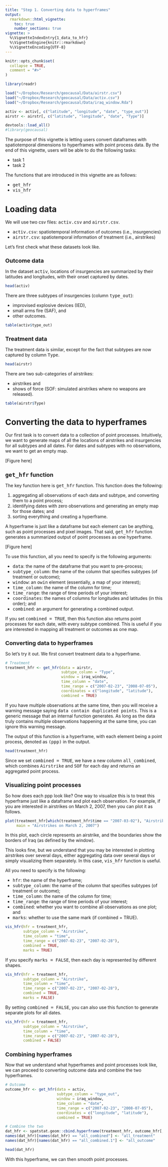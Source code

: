 ```yaml
---
title: "Step 1. Converting data to hyperframes"
output: 
  rmarkdown::html_vignette:
    toc: true
    number_sections: true
vignette: >
  %\VignetteIndexEntry{1_data_to_hfr}
  %\VignetteEngine{knitr::rmarkdown}
  %\VignetteEncoding{UTF-8}
---
```


<style type = "text/css">
h1.title {
  font-size: 30px;
}
h1 { /* Header 1 */
  font-size: 26px;
}
h2 { /* Header 2 */
    font-size: 18px;
}
h3 { /* Header 3 */
  font-size: 16px;
}
div#TOC li {
    list-style:none;
    background-image:none;
    background-repeat:none;
    background-position:0; 
}
</style>

```r
knitr::opts_chunk$set(
  collapse = TRUE,
  comment = "#>"
)

library(readr)

load("~/Dropbox/Research/geocausal/Data/airstr.csv")
load("~/Dropbox/Research/geocausal/Data/activ.csv")
load("~/Dropbox/Research/geocausal/Data/iraq_window.Rda")

activ <- activ[, c("latitude", "longitude", "date", "type_out")]
airstr <- airstr[, c("latitude", "longitude", "date", "Type")]
```

```r
devtools::load_all()
#library(geocausal)
```

The purpose of this vignette is letting users convert dataframes with spatiotemporal dimensions to hyperframes with point process data. By the end of this vignette, users will be able to do the following tasks:

- task 1
- task 2

The functions that are introduced in this vignette are as follows:

- <tt>get_hfr</tt>
- <tt>vis_hfr</tt>

# Loading data

We will use two csv files: <tt>activ.csv</tt> and <tt>airstr.csv</tt>. 

- <tt>activ.csv</tt>: spatiotemporal information of outcomes (i.e., insurgencies) 
- <tt>airstr.csv</tt>: spatiotemporal information of treatment (i.e., airstrikes)

Let's first check what these datasets look like.

## Outcome data

In the dataset <tt>activ</tt>, locations of insurgencies are summarized by their latitudes and longitudes, with their onset captured by dates.

```r
head(activ)
```

There are three subtypes of insurgencies (column <tt>type_out</tt>): 

- improvised explosive devices (IED),
- small arms fire (SAF), and 
- other outcomes. 

```r
table(activ$type_out)
```

## Treatment data

The treatment data is similar, except for the fact that subtypes are now captured by column <tt>Type</tt>.

```r
head(airstr)
```

There are two sub-categories of airstrikes: 

- airstrikes and 
- shows of force (SOF: simulated airstrikes where no weapons are released).

```r
table(airstr$Type)
```

# Converting the data to hyperframes

Our first task is to convert data to a collection of point processes. Intuitively, we want to generate maps of all the locations of airstrikes and insurgencies for all subtypes and all dates. For dates and subtypes with no observations, we want to get an empty map.

[Figure here]

## <tt>get_hfr</tt> function

The key function here is <tt>get_hfr</tt> function. This function does the following:

1. aggregating all observations of each data and subtype, and converting them to a point process;
2. identifying dates with zero observations and generating an empty map for those dates; and
3. sorting everything and creating a hyperframe.

A hyperframe is just like a dataframe but each element can be anything, such as point processes and pixel images. That said, <tt>get_hfr</tt> function generates a summarized output of point processes as one hyperframe.

[Figure here]

To use this function, all you need to specify is the following arguments:

- <tt>data</tt>: the name of the dataframe that you want to pre-process;
- <tt>subtype_column</tt>: the name of the column that specifies subtypes (of treatment or outcome);
- <tt>window</tt>: an <tt>owin</tt> element (essentially, a map of your interest);
- <tt>time_column</tt>: the name of the column for time;
- <tt>time_range</tt>: the range of time periods of your interest;
- <tt>coordinates</tt>: the names of columns for longitudes and latitudes (in this order); and
- <tt>combined</tt>: an argument for generating a combined output.

If you set <tt>combined =  TRUE</tt>, then this function also returns point processes for each date, with every subtype combined. This is useful if you are interested in mapping all treatment or outcomes as one map.

## Converting data to hyperframes

So let's try it out. We first convert treatment data to a hyperframe.

```r
# Treatment
treatment_hfr <- get_hfr(data = airstr,
                         subtype_column = "Type",
                         window = iraq_window,
                         time_column = "date",
                         time_range = c("2007-02-23", "2008-07-05"),
                         coordinates = c("longitude", "latitude"),
                         combined = TRUE)
```

If you have multiple observations at the same time, then you will receive a warning message saying <tt>data contain duplicated points</tt>. This is a generic message that an internal function generates. As long as the data truly contains multiple observations happening at the same time, you can ignore this warning message.

The output of this function is a hyperframe, with each element being a point process, denoted as <tt>(ppp)</tt> in the output. 
```r
head(treatment_hfr)
```

Since we set <tt>combined = TRUE</tt>, we have a new column <tt>all_combined</tt>, which combines <tt>Airstrike</tt> and <tt>SOF</tt> for each day and returns an aggregated point process.

## Visualizing point processes

So how does each ppp look like? One way to visualize this is to treat this hyperframe just like a dataframe and plot each observation. For example, if you are interested in airstrikes on March 2, 2007, then you can plot it as follows.

```r
plot(treatment_hfr[which(treatment_hfr$time == "2007-03-02"), "Airstrike"],
     main = "Airstrikes on March 2, 2007")
```

In this plot, each circle represents an airstrike, and the boundaries show the borders of Iraq (as defined by the window).

This looks fine, but we understand that you may be interested in plotting airstrikes over several days, either aggregating data over several days or simply visualizing them separately. In this case, <tt>vis_hfr</tt> function is useful.

All you need to specify is the following:

- <tt>hfr</tt>: the name of the hyperframe;
- <tt>subtype_column</tt>: the name of the column that specifies subtypes (of treatment or outcome);
- <tt>time_column</tt>: the name of the column for time;
- <tt>time_range</tt>: the range of time periods of your interest;
- <tt>combined</tt>: whether you want to combine all observations as one plot; and
- <tt>marks</tt>: whether to use the same mark (if combined = TRUE).

```r
vis_hfr(hfr = treatment_hfr,
        subtype_column = "Airstrike",
        time_column = "time",
        time_range = c("2007-02-23", "2007-02-28"),
        combined = TRUE,
        marks = TRUE) 
```

If you specify <tt>marks = FALSE</tt>, then each day is represented by different shapes.

```r
vis_hfr(hfr = treatment_hfr,
        subtype_column = "Airstrike",
        time_column = "time",
        time_range = c("2007-02-23", "2007-02-28"),
        combined = TRUE,
        marks = FALSE)
```

By setting <tt>combined = FALSE</tt>, you can also use this function to generate separate plots for all dates.

```r
vis_hfr(hfr = treatment_hfr,
        subtype_column = "Airstrike",
        time_column = "time",
        time_range = c("2007-02-23", "2007-02-28"),
        combined = FALSE) 
```

## Combining hyperframes

Now that we understand what hyperframes and point processes look like, we can proceed to converting outcome data and combine the two hyperframes.

```r
# Outcome
outcome_hfr <- get_hfr(data = activ,
                       subtype_column = "type_out",
                       window = iraq_window,
                       time_column = "date",
                       time_range = c("2007-02-23", "2008-07-05"),
                       coordinates = c("longitude", "latitude"),
                       combined = TRUE)

# Combine the two
dat_hfr <- spatstat.geom::cbind.hyperframe(treatment_hfr, outcome_hfr[, -1])
names(dat_hfr)[names(dat_hfr) == "all_combined"] <- "all_treatment"
names(dat_hfr)[names(dat_hfr) == "all_combined.1"] <- "all_outcome"

head(dat_hfr)
```

With this hyperframe, we can then smooth point processes.







